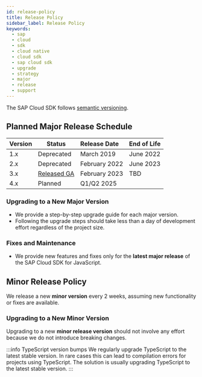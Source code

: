 ```yaml
---
id: release-policy
title: Release Policy
sidebar_label: Release Policy
keywords:
  - sap
  - cloud
  - sdk
  - cloud native
  - cloud sdk
  - sap cloud sdk
  - upgrade
  - strategy
  - major
  - release
  - support
---
```


The SAP Cloud SDK follows [semantic versioning](https://semver.org/).

## Planned Major Release Schedule

| Version | Status                                                                   | Release Date  | End of Life |
| :------ | ------------------------------------------------------------------------ | :------------ | :---------- |
| 1.x     | Deprecated                                                               | March 2019    | June 2022  |
| 2.x     | Deprecated                                                               | February 2022 | June 2023  |
| 3.x     | [Released GA](https://blogs.sap.com/2023/03/02/sap-cloud-sdk-version-3/) | February 2023 | TBD         |
| 4.x     | Planned                                                                  | Q1/Q2 2025    |             |

### Upgrading to a New Major Version

- We provide a step-by-step upgrade guide for each major version.
- Following the upgrade steps should take less than a day of development effort regardless of the project size.

### Fixes and Maintenance

- We provide new features and fixes only for the **latest major release** of the SAP Cloud SDK for JavaScript.

## Minor Release Policy

We release a new **minor version** every 2 weeks, assuming new functionality or fixes are available.

### Upgrading to a New Minor Version

Upgrading to a new **minor release version** should not involve any effort because we do not introduce breaking changes.

:::info TypeScript version bumps
We regularly upgrade TypeScript to the latest stable version.
In rare cases this can lead to compilation errors for projects using TypeScript.
The solution is usually upgrading TypeScript to the latest stable version.
:::
